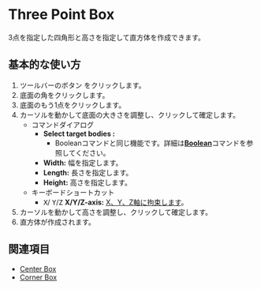 
# Three Point Box

<Reference shortcut='' command='Three-Point Box' button='ツールバー' />

3点を指定した四角形と高さを指定して直方体を作成できます。

## 基本的な使い方

1. ツールバーのボタン <ButtonIcon type="button-three-point-box" /> をクリックします。
2. 底面の角をクリックします。
3. 底面のもう1点をクリックします。
4. カーソルを動かして底面の大きさを調整し、クリックして確定します。
   - <Kst>コマンドダイアログ</Kst>
      - **Select target bodies :**
         - Booleanコマンドと同じ機能です。詳細は[**Boolean**](../solid/boolean)コマンドを参照してください。
      - **Width:** 幅を指定します。
      - **Length:** 長さを指定します。
      - **Height:** 高さを指定します。
   - <Kst>キーボードショートカット</Kst>
      - <kbd>X</kbd>/ <kbd>Y</kbd>/<kbd>Z</kbd> **X/Y/Z-axis:** [X、Y、Z軸に拘束します](./sketching-essentials#constrain-to-an-axis)。
5. カーソルを動かして高さを調整し、クリックして確定します。
7. 直方体が作成されます。

<VideoPlayer fileName="three-point-box"/>

## 関連項目

- [Center Box](./center-box)
- [Corner Box](./corner-box)



